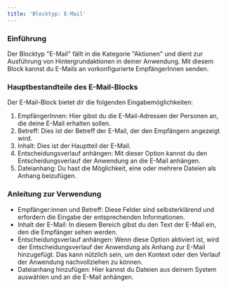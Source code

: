 ```yaml
---
title: 'Blocktyp: E-Mail'
---
```


### Einführung

Der Blocktyp "E-Mail" fällt in die Kategorie "Aktionen" und dient zur Ausführung von Hintergrundaktionen in deiner Anwendung. Mit diesem Block kannst du E-Mails an vorkonfigurierte EmpfängerInnen senden.

### Hauptbestandteile des E-Mail-Blocks

Der E-Mail-Block bietet dir die folgenden Eingabemöglichkeiten:

1. EmpfängerInnen: Hier gibst du die E-Mail-Adressen der Personen an, die deine E-Mail erhalten sollen.
2. Betreff: Dies ist der Betreff der E-Mail, der den Empfängern angezeigt wird.
3. Inhalt: Dies ist der Hauptteil der E-Mail.
4. Entscheidungsverlauf anhängen: Mit dieser Option kannst du den Entscheidungsverlauf der Anwendung an die E-Mail anhängen.
5. Dateianhang: Du hast die Möglichkeit, eine oder mehrere Dateien als Anhang beizufügen.

### Anleitung zur Verwendung

* Empfänger\:innen und Betreff: Diese Felder sind selbsterklärend und erfordern die Eingabe der entsprechenden Informationen.
* Inhalt der E-Mail: In diesem Bereich gibst du den Text der E-Mail ein, den die Empfänger sehen werden.
* Entscheidungsverlauf anhängen: Wenn diese Option aktiviert ist, wird der Entscheidungsverlauf der Anwendung als Anhang zur E-Mail hinzugefügt. Das kann nützlich sein, um den Kontext oder den Verlauf der Anwendung nachvollziehen zu können.
* Dateianhang hinzufügen: Hier kannst du Dateien aus deinem System auswählen und an die E-Mail anhängen.

